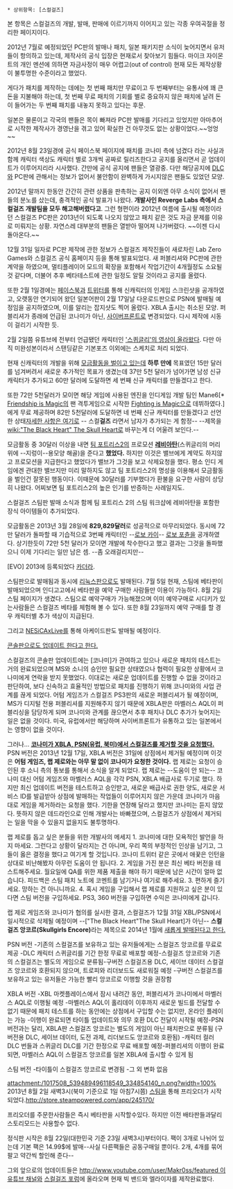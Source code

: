  * 상위항목: [스컬걸즈]


본 항목은 스컬걸즈의 개발, 발매, 판매에 이르기까지 이어지고 있는 각종 우여곡절을 정리한 페이지이다. 

2012년 7월로 예정되었던 PC판의 발매나 패치, 일본 패키지판 소식이 늦어지면서 유저들이 항의하고 있는데, 제작사의 공식 입장은 현재로서 찾아보기 힘들다. 마이크 자이몬트의 개인 멘션에 의하면 자금사정이 매우 어렵고(out of control) 현재 모든 제작상황이 불투명한 수준이라고 했었다.

게다가 패치를 제작하는 데에는 첫 번째 패치만 무료이고 두 번째부터는 유통사에 꽤 큰 돈을 지불해야 하는데, 첫 번째 무료 패치의 기회를 별로 중요하지 않은 패치에 날려 돈이 들어가는 두 번째 패치를 내놓지 못하고 있다는 후문.

일본은 물론이고 각국의 팬들은 목이 빠져라 PC판 발매를 기다리고 있었지만 아마추어로 시작한 제작사가 경영난을 겪고 있어 확실한 건 아무것도 없는 상황이었다.~~엉엉~~

2012년 8월 23일경에 공식 페이스북 페이지에 패치를 코나미 측에 넘겼다 라는 사실과 함께 캐릭터 색상도 캐릭터 별로 3개씩 공짜로 릴리즈한다고 공지를 올리면서 곧 업데이트가 이루어지리라 시사했다. 간만에 공식 공지에 팬들은 열광중. 다만 해당공지에 [[DLC]]와 PC판에 관해서는 정보가 없어서 불안함이 완벽하게 가시지않은 팬들도 있었던 모양.

2012년 말까지 한동안 간간히 관련 상품을 판촉하는 공지 이외엔 아무 소식이 없어서 팬들의 분노를 샀는데, 충격적인 공식 발표가 나왔다. '''개발사인 Reverge Labs 측에서 스컬걸즈 개발팀을 모두 해고해버렸다고'''. 그런 형편이라 2012년 여름에 출시될 예정이라던 스컬걸즈 PC판은 2013년이 되도록 나오지 않았고 패치 같은 것도 자금 문제를 이유로 미뤄지는 상황. 자연스레 대부분의 팬들은 열받아 떨어져 나가버렸다. ~~이젠 다시 돌아온다.~~

12월 31일 일자로 PC판 제작에 관한 정보가 스컬걸즈 제작진들이 새로차린 Lab Zero Games와 스컬걸즈 공식 홈페이지 등을 통해 발표되었다. 새 퍼블리셔와 PC판에 관한 계약을 하였으며, 멀티플레이어 모드의 확장을 포함해서 작업기간이 4개월정도 소요될 것 같다며, 더불어 추후 베타테스트에 관한 일정도 알릴 것이라고 공지를 올렸다.

또한 2월 1일경에는 [[페이스북]]과 [[트위터]]를 통해 신캐릭터의 인게임 스크린샷을 공개하였고, 오랫동안 연기되어 왔던 일본어판이 2월 17일날 다운로드판으로 PSN에 발매될 예정임을 공지하였으며, 이를 알리는 잡지샷도 찍어 올렸다. XBLA 출시는 취소된 모양. 퍼블리셔가 종래에 언급된 코나미가 아닌, [[사이버프론트]]로 변경되었다. 다시 제작에 시동이 걸리기 시작한 듯.

2월 2일쯤 유튜브에 전부터 언급됐던 캐릭터인 [http://www.youtube.com/watch?v=016iKUCO03Y '스퀴글리'의 영상이 올라왔다]. 다만 아직 미완성본이라서 스탠딩같은 기본포즈 이외에는 스케치로 처리 되었다.

현재 신캐릭터의 개발을 위해 [http://bbs2.ruliweb.daum.net/gaia/do/ruliweb/default/xbox/139/read?articleId=1022806&bbsId=G003&itemId=3&pageIndex=2 모금활동을 벌이고 있는데] '''하루 만에''' 목표였던 15만 달러를 넘겨버려서 새로운 추가적인 목표가 생겼는데 37만 5천 달러가 넘어가면 남성 신규 캐릭터가 추가되고 60만 달러에 도달하면 세 번째 신규 캐릭터를 만들겠다고 한다.

또한 72만 5천달러가 모이면 해당 게임에 사용된 엔진을 인디게임 개발 팀인 Mane6[* [[My Little Pony: Friendship is Magic|]]의 팬 격투게임으로 시작한 [[Fighting is Magic]]으로 데뷔하였다.]에게 무료 제공하며 82만 5천달러에 도달하면 네 번째 신규 캐릭터를 만들겠다고 선언한 상태[http://axelsaga.egloos.com/4782502 자세한 사항은 여기로] -- 스컬'''걸즈''' 라면서 남자가 추가되는 게 함정-- --제목을 [[wiki:"The Black Heart" The Skull Heart]]로 바꾸는게 더 어울려 보인다.--

모금활동 중 30달러 이상을 내면 [[팀 포트리스2]]의 프로모션 '''[[레비아탄]]'''(스퀴글리의 머리 위에 --지렁이--용모양 해골)을 준다고 '''했었다.''' 하지만 이것은 밸브에게 계약도 하지않고 프로모션을 지급한다고 했었다가 밸브가 그것을 보고 삭제요청을 했다. 평소 인디 게임에겐 관대한 밸브지만 미리 말하지도 않고 팀 포트리스2의 명성을 이용해서 모금활동을 벌인건 잘못된 행동이다. 이때문에 30달러를 기부했다가 환불을 요구한 사람이 상당히 나왔다. 어찌보면 팀 포트리스2의 높은 인기를 반증하는 사례일지도.

스컬걸즈 스팀판 발매 소식과 함께 팀 포트리스 2의 스팀 워크샵에 레비아탄을 포함한 장식 아이템들이 추가되었다.

모금활동은 2013년 3월 28일에 '''829,829달러'''로 성공적으로 마무리되었다. 동시에 72만 달러가 돌파할 때 기습적으로 3번째 캐릭터인 --[[로보 카이]]-- [[로보 포츈]]을 공개하였다. 상기한듯이 72만 5천 달러가 모이면 개발에 착수한다고 했고 결과는 그것을 돌파했으니 이제 기다리는 일만 남은 셈. --좀 오래걸리지만--

[EVO] 2013에 등록되었다 [[카더라]].

스팀판으로 발매됨과 동시에 [[리눅스]]판으로도 발매된다. 7월 5일 현재, 스팀에 베타판이 발매되었으며 인디고고에서 베타판을 예약 구매한 사람들만 이용이 가능하다. 8월 2일 스팀 페이지가 생겼다. 스팀으로 예약구매가 가능해졌으며 이미 예약구매로 시디키가 있는사람들은 스컬걸즈 베타를 체험해 볼 수 있다. 또한 8월 23일까지 예약 구매를 할 경우 캐릭터별 추가 색상이 지급된다.

그리고 [[NESiCAxLive]]를 통해 아케이드판도 발매될 예정이다.

[http://bbs2.ruliweb.daum.net/gaia/do/ruliweb/default/139/read?bbsId=G003&articleId=1239724&itemId=3 콘솔판으로도 업데이트 한다고 한다.]

스컬걸즈의 콘솔판 업데이트에는 [코나미]가 관여하고 있으나 새로운 패치의 테스트는 거의 완료되었으며 MS와 소니의 승인만 필요한 상태였으나 협력이 필요한 상황에서 코나미에게 연락을 받지 못했었다. 이대로는 새로운 업데이트를 진행할 수 없을 것이라고 판단하여, 보다 신속하고 효율적인 방법으로 패치를 진행하기 위해 코나미와의 사업 관계를 끊게 되었다. 어텀 게임즈가 스컬걸즈 PS3판의 새로운 퍼블리셔가 될 예정이며, MS가 디지털 전용 퍼블리셔를 지원해주지 않기 때문에 XBLA판은 마벨러스 AQL이 퍼블리싱을 담당하게 되며 코나미와 관계를 끊으면서 추후 패치나 DLC 추가가 늦어지는 일은 없을 것이다. 미국, 유럽에서만 해당하며 사이버프론트가 유통하고 있는 일본에서는 영향이 없을 것이다.

그러나... [http://windtalgia.tistory.com/m/2862 '''코나미가 XBLA, PSN(유럽, 북미)에서 스컬걸즈를 제거할 것을 요청했다.'''] PSN 버전은 2013년 12월 17일, XBLA 버전은 31일에 상점에서 제거될 예정이며 이것은 '''어텀 게임즈, 랩 제로와는 아무 말 없이 코나미가 요청한 것이다.''' 랩 제로는 요청이 승인된 후 소니 측의 통보를 통해서 소식을 알게 되었다. 랩 제로는 --도움이 안 되는-- 코나미 대신 어텀 게임즈와 마벨러스 AQL을 각각 PSN, XBLA 배급사로 두기로 했다. 하지만 최신 업데이트 버전을 테스트하고 승인받고, 새로운 배급사로 권한 양도, 새로운 서비스 ID를 발급받아 상점에 발매하는 작업들이 이루어지지 않은 가운데 코나미가 마음대로 게임을 제거하라는 요청을 했다. 기한을 연장해 달라고 했지만 코나미는 듣지 않았다. 뜻하지 않은 데드라인으로 인해 개발사는 바빠졌으며, 스컬걸즈가 상점에서 제거되는 일을 막을 수 있을지 없을지도 불투명하다.

랩 제로를 돕고 싶은 분들을 위한 개발사의 메세지
1. 코나미에 대한 모욕적인 발언을 하지 마세요. 그런다고 상황이 달라지는 건 아니며, 우리 쪽의 부정적인 인상을 남기고, 그들이 옳은 결정을 했다고 여기게 할 것입니다. 코나미 트위터 같은 곳에서 애꿎은 인턴을 상대로 비난해봤자 아무런 도움이 안 됩니다.
2. 게임을 가진 분은 최신 베타 버전을 테스트해주세요. 월요일에 QA를 위한 제품 제출을 해야 하기 때문에 남은 시간이 얼마 없습니다. 피드백은 스팀 패치 노트에 코멘트를 남기거나 여기로 해주세요.
3. 편하게 즐기세요. 망하는 건 아니니까요.
4. 혹시 게임을 구입해서 랩 제로를 지원하고 싶은 분이 있다면 스팀 버전을 구입하세요. PS3, 360 버전을 구입하면 수익은 코나미에게 갑니다.

랩 제로 게임즈와 코나미가 협의를 실시한 결과, 스컬걸즈가 12월 31일 XBL/PSN에서 일시적으로 삭제될 예정이며 --["The Black Heart"The Skull Heart]가 아닌-- '''스컬걸즈 앙코르(Skullgirls Encore)'''라는 제목으로 2014년 1월에 [http://bbs2.ruliweb.daum.net/gaia/do/ruliweb/default/ps/93/read?articleId=1272288&bbsId=G003&itemId=1&pageIndex=1 새롭게 발매된다고 한다.]

PSN 버전
-기존의 스컬걸즈를 보유하고 있는 유저들에게는 스컬걸즈 앙코르를 무료로 제공
-DLC 캐릭터 스퀴글리를 기간 한정 무료로 배포할 예정-스컬걸즈 앙코르와 기존의 스컬걸즈는 별도의 게임으로 분류됨-구버전 스컬걸즈용 DLC, 세이브 데이터 스컬걸즈 앙코르와 호환되지 않으며, 트로피와 리더보드도 새로워질 예정
-구버전 스컬걸즈를 보유하고 있는 유저들은 가능한 빨리 앙코르로 이행할 것을 권장함

XBLA 버전
-XBL 마켓플레이스에서 잠시 내려간 동안, 퍼블리셔가 코나미에서 마벨러스 AQL로 이행될 예정
-마벨러스 AQL이 홀리데이 이후까지 새로운 빌드를 전달할 수 없기 때문에 패치 테스트를 하는 동안에는 상점에서 구입할 수는 없지만, 온라인 플레이는 가능
-이행이 완료되면 타이틀 업데이트와 의무 호환 DLC 전달이 시작될 예정-PSN 버전과는 달리, XBLA판 스컬걸즈 앙코르는 별도의 게임이 아닌 패치판으로 분류됨 (구버전용 DLC, 세이브 데이터, 도전 과제, 리더보드도 앙코르와 호환됨)
-캐릭터 컬러 DLC 번들과 스퀴글리 DLC를 기간 한정으로 무료 배포할 예정-퍼블리셔의 이행이 완료되면, 마벨러스 AQL이 스컬걸즈 앙코르를 일본 XBLA에 출시할 수 있게 됨

스팀 버전
-타이틀이 스컬걸즈 앙코르로 변경됨
-그 외 변화 없음

attachment:/1017508_539489496118549_334854140_n.png?width=100%
2013년 8월 2일 새벽3시(북미 기준으로 1일 아침7시쯤) [[스팀]]을 통해 프리오더가 시작되었다.[[http://store.steampowered.com/app/245170/]]

프리오더를 주문한사람들은 즉시 베타판을 시작할수있다. 하지만 이전 배타판들과달리 스토리모드는 사용할수 없다. 

정식판 시작은 8월 22일(대한민국 기준 23일 새벽3시)부터이다. 팩이 3개로 나뉘어 있는데 기본 팩은 14.99$에 발매--사실 다른팩들은 공동구매일 뿐이다. 2개, 4개를 묶어팔고 약간씩 할인해 준다--

그외 앞으로의 업데이트들은 [[http://www.youtube.com/user/Makr0ss/featured 이 유튜브 채널]]와 [http://skullgirls.com/forums/index.php?portal/ 스컬걸즈 포럼]에 올라오며 현재 빅 밴드와 엘라이자를 제작완료했다.

